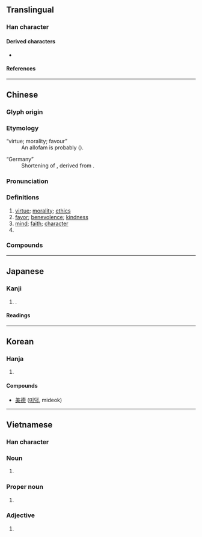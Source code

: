 {{also|徳|惪}}
{{character info/new}}
==Translingual==

===Han character===
{{Han char|rn=60|rad=彳|as=12|sn=15|four=24236|canj=HOJWP|ids=⿰彳𢛳}}

====Derived characters====
* {{l|mul|[[𪢝]], [[𥌩]], [[𮕏]]}}

====References====
{{Han ref|kx=0371.080|dkj=10243|dj=0698.040|hdz=20841.170|uh=5FB7}}

----

==Chinese==
{{zh-forms|alt=徳,惪,悳,㥁,恴,㥀,㤫,𢛳,𢜖,𢠀,𢤊,𨗌,𨗤}}

===Glyph origin===
{{Han etym}}

===Etymology===
; “virtue; morality; favour”
: An allofam is probably {{och-l|直|straight; right}} ({{zh-ref|Schuessler, 2007}}).

; “Germany”
: Shortening of {{zh-l|德意志}}, derived from {{der|zh|de|Deutsch}}.

===Pronunciation===
{{zh-pron
|m=dé
|m-s=
|c=dak1
|c-t=
|g=
|h=pfs=tet
|j=
|mb=
|md=dáik
|mn=qz:tiak/tw,xm,zz:tek
|mn-t=dêg4
|w=4teq
|x=
|mc=y
|oc=y
|cat=n,pn
}}

===Definitions===
{{zh-hanzi}}

# [[virtue]]; [[morality]]; [[ethics]]
# [[favor]]; [[benevolence]]; [[kindness]]
# [[mind]]; [[faith]]; [[character]]
# {{zh-short|德國|[[Germany]]}}

===Compounds===
{{zh-der|德昂族|德才兼備|德操|德高望重|德國|德化|德謨克拉西|德望|德行|德性|德意志|德語|德育|德川|德澤|德政|德治|歌德:Goethe|美德|缺德|道德|一德|一德一心|一心一德|三從四德|三德|三達德|不德|不道德|世德|二三其德|五德|仁德|仁義道德|令德|以德報德|以德報怨|以德懷遠|以德服人|以怨報德|伊利亞德|何德何能|佛洛伊德|侔德|侔德覆載|俊德|保德縣|倫理道德|先德|克羅德|內德|全德|八功德水|八德|公德|公德心|再生之德|凶德|利雅德|功微德薄|功德|功德圓滿|功德無量|功高德重|加德滿都|包爾德樂|厚德|厚德載物|厚德載福|口德|古德|同德|同德同心|同心同德|名微德薄|否德|品德|品高德重|哈德門|哥德式|四德|四德三從|固有道德|國民道德|地醜德齊|坤德|報德|大德|大恩大德|大賢大德|天德|天月二德|失德|奧德賽|女德|好生之德|威德兼施|婦德|孔德|孟德斯鳩|孟德爾頌|安達西德|宣德|宣德鑪|導德齊禮|小德|峻德|崇德|崇德報功|巴斯德|布德|布德施仁|布德施惠|布德爾|布拉曼德|希斯亞德|帝德|常德縣|年德並高|年高德劭|度德量力|康德|康德主義|康德黎|廣德|廣德從橋|龐德|龐德公|龐德比丹|建德|德以報怨|德佛亞克|德先生|德劭年高|德劭譽隆|德勝頭迴|德厚|德厚流光|德國模式|德國狼犬|德國麻疹|德垂後裔|德基水庫|德士|德宇|德容兩全|德容兼備|德容言功|德尊望重|德川幕府|德州|德布西|德干高原|德廣|德律風|德惠|德懋棠蔭|德拉瓦河|德政碑|德文|德業長昭|德流子孫|德深望重|德淺行薄|德潤傭書|德爾班|德目|德碩年高|德禽|德色|德蕾莎|德薄才疏|德薄能鮮|德言容功|德言工貌|德譽|德配|德里|德門|德隆望尊|德隆望重|德音|德音莫違|德風|德高年劭|德黑蘭|恩德|悖德|愆德|愛人以德|愛德華島|愛德華湖|感德|感恩戴德|感恩荷德|慚德|懷德海|懷德畏威|懷才抱德|懷材抱德|懿德|成德|才德兼備|才疏德薄|才輕德薄|承德縣|拉德|拜爾德|振民育德|損德|損陰壞德|擇德以配|敗名失德|敗德|文德|文德武功|新德里|施仁布德|施恩布德|旌德|明德|明德惟馨|明德慎罰|明德止善|明德茶|景德鎮|有德|材輕德薄|東德|查德|樹德務滋|歌功頌德|正德|武德|民德|沒德行|法德利|浮士德|浴德|海德公園|海德堡|涼德|淑德|清德宗|滔德|潘乃德|潛德|澡身浴德|火德|火德星君|為德不卒|舞德|王爾德|玩人喪德|畏威懷德|皮蘭德羅|盛德不泯|盛德遺範|知德|福德|福德正神|福德粥|私德|種德|稱功頌德|穆罕默德|積德|積德累仁|積德累功|穢德|立德|紀德|累德|缺德鬼|羅德西亞|耀德|耆儒碩德|耆年碩德|耆德|聖女貞德|聖德懿行|聖德田|至德|舊德|舍德主義|茂德|蘇德曼|行好積德|術德兼修|表德|西德|見德思齊|貞德|負德|貴德|賢德|赫德|路德教派|路德會|進德|進德修業|道德哲學|道德教育|道德發展|道德真經|道德真言|道德經|道德觀|道高德隆|達德|酒德|酒德頌|醉酒飽德|醫德|陰德|陳納德|陽德|隆德|隆恩盛德|離心離德|韓德爾|韓德生|順德|額爾德尼|顯德|飽德|馬德堡|馬德里|高才大德|鬻德|齒德俱增|無德|阿諾德|斯里賈亞瓦德納普拉科特|劉德莊|郭勒木德|德國骨科|德茂|弟茂德|德不孤，必有鄰|德陽|庫德|德保|提康德羅加}}

----

==Japanese==
{{ja-kanji forms|徳|德}}

===Kanji===
{{ja-kanji|grade=|rs=彳12|shin=徳}}

# {{ja-kyujitai spelling of|徳}}.

====Readings====
{{ja-readings
|on=とく
|kun=おしえ
}}

----

==Korean==

===Hanja===
{{ko-hanja|hangeul=덕|eumhun=|rv=deok|mr=tŏk|y=tek}}

# {{rfdef|ko|sort=彳12}}

====Compounds====
* [[美德]] ([[미덕]], mideok)

----

==Vietnamese==

===Han character===
{{vi-hantu|[[đức]]|rs=彳12}}

===Noun===
{{vi-noun|sc=Hani}}

# {{han tu form of|đức|[[virtue]]; [[righteousness]]}}

===Proper noun===
{{vi-proper noun|sc=Hani}}

# {{han tu form of|Đức|[[Germany]]}}

===Adjective===
{{vi-adj|sc=Hani}}

# {{han tu form of|Đức|[[German]]}}